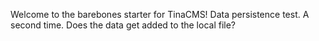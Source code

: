 
Welcome to the barebones starter for TinaCMS! Data persistence test. A second time. Does the data get added to the local file?
